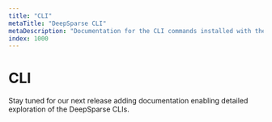 ```yaml
---
title: "CLI"
metaTitle: "DeepSparse CLI"
metaDescription: "Documentation for the CLI commands installed with the DeepSparse engine enabling GPU-class performance on CPUs"
index: 1000
---
```


# CLI

Stay tuned for our next release adding documentation enabling detailed exploration of the DeepSparse CLIs.
